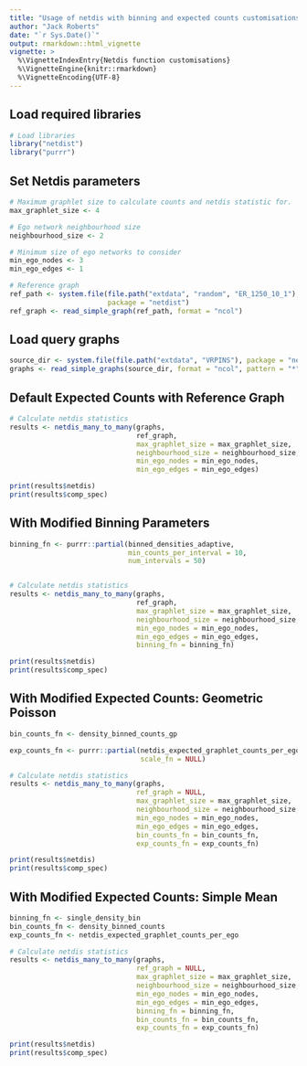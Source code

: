 ```yaml
---
title: "Usage of netdis with binning and expected counts customisations."
author: "Jack Roberts"
date: "`r Sys.Date()`"
output: rmarkdown::html_vignette
vignette: >
  %\VignetteIndexEntry{Netdis function customisations}
  %\VignetteEngine{knitr::rmarkdown}
  %\VignetteEncoding{UTF-8}
---
```


## Load required libraries
```r
# Load libraries
library("netdist")
library("purrr")
```

## Set Netdis parameters
```r
# Maximum graphlet size to calculate counts and netdis statistic for.
max_graphlet_size <- 4

# Ego network neighbourhood size
neighbourhood_size <- 2

# Minimum size of ego networks to consider
min_ego_nodes <- 3
min_ego_edges <- 1

# Reference graph
ref_path <- system.file(file.path("extdata", "random", "ER_1250_10_1"), 
                        package = "netdist")
ref_graph <- read_simple_graph(ref_path, format = "ncol")

```

## Load query graphs
```r
source_dir <- system.file(file.path("extdata", "VRPINS"), package = "netdist")
graphs <- read_simple_graphs(source_dir, format = "ncol", pattern = "*")
```

## Default Expected Counts with Reference Graph
```r

# Calculate netdis statistics
results <- netdis_many_to_many(graphs,
                               ref_graph,
                               max_graphlet_size = max_graphlet_size,
                               neighbourhood_size = neighbourhood_size,
                               min_ego_nodes = min_ego_nodes,
                               min_ego_edges = min_ego_edges)

print(results$netdis)
print(results$comp_spec)
```

## With Modified Binning Parameters
```r

binning_fn <- purrr::partial(binned_densities_adaptive,
                             min_counts_per_interval = 10,
                             num_intervals = 50)


# Calculate netdis statistics
results <- netdis_many_to_many(graphs,
                               ref_graph,
                               max_graphlet_size = max_graphlet_size,
                               neighbourhood_size = neighbourhood_size,
                               min_ego_nodes = min_ego_nodes,
                               min_ego_edges = min_ego_edges,
                               binning_fn = binning_fn)

print(results$netdis)
print(results$comp_spec)


```

## With Modified Expected Counts: Geometric Poisson
```r
bin_counts_fn <- density_binned_counts_gp

exp_counts_fn <- purrr::partial(netdis_expected_graphlet_counts_per_ego,
                                scale_fn = NULL)

# Calculate netdis statistics
results <- netdis_many_to_many(graphs,
                               ref_graph = NULL,
                               max_graphlet_size = max_graphlet_size,
                               neighbourhood_size = neighbourhood_size,
                               min_ego_nodes = min_ego_nodes,
                               min_ego_edges = min_ego_edges,
                               bin_counts_fn = bin_counts_fn,
                               exp_counts_fn = exp_counts_fn)

print(results$netdis)
print(results$comp_spec)
```

## With Modified Expected Counts: Simple Mean
```r
binning_fn <- single_density_bin
bin_counts_fn <- density_binned_counts
exp_counts_fn <- netdis_expected_graphlet_counts_per_ego

# Calculate netdis statistics
results <- netdis_many_to_many(graphs,
                               ref_graph = NULL,
                               max_graphlet_size = max_graphlet_size,
                               neighbourhood_size = neighbourhood_size,
                               min_ego_nodes = min_ego_nodes,
                               min_ego_edges = min_ego_edges,
                               binning_fn = binning_fn,
                               bin_counts_fn = bin_counts_fn,
                               exp_counts_fn = exp_counts_fn)

print(results$netdis)
print(results$comp_spec)
```